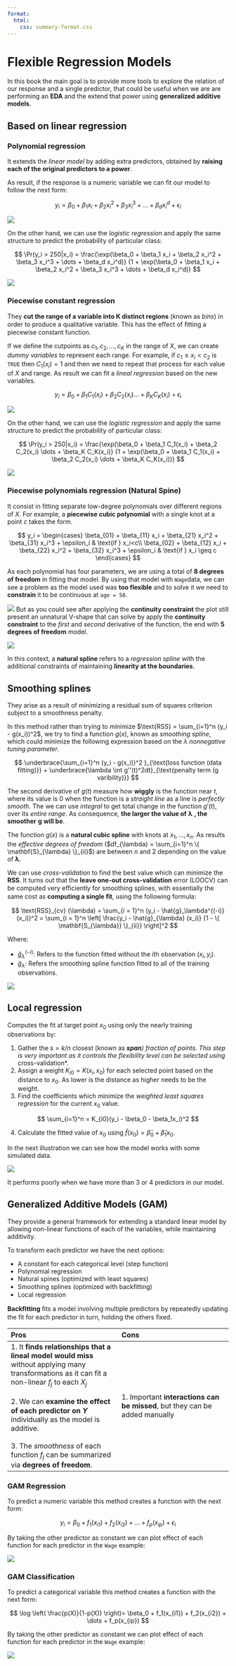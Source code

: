 ```yaml
---
format:
  html:
    css: summary-format.css
---
```


# Flexible Regression Models {.unnumbered}

In this book the main goal is to provide more tools to explore the relation of our response and a single predictor, that could be useful when we are are performing an **EDA** and the extend that power using **generalized additive models**.

## Based on linear regression

### Polynomial regression 

It extends the *linear model* by adding extra predictors, obtained by **raising each of the original predictors to a power**. 

As result, if the response is a numeric variable we can fit our model to follow the next form:

$$
y_i = \beta_0 + \beta_1 x_i + \beta_2 x_i^2 + \beta_3 x_i^3 + \dots + \beta_d x_i^d + \epsilon_i
$$


![](img/35-polynomial-4degree-regression.png){fig-align="center"}

On the other hand, we can use the *logistic regression* and apply the same structure to predict the probability of particular class:

$$
\Pr(y_i > 250|x_i) = \frac{\exp(\beta_0 + \beta_1 x_i + \beta_2 x_i^2 + \beta_3 x_i^3 + \dots + \beta_d x_i^d)}
                          {1 + \exp(\beta_0 + \beta_1 x_i + \beta_2 x_i^2 + \beta_3 x_i^3 + \dots + \beta_d x_i^d)}
$$

![](img/36-polynomial-4degree-logistic-regression.png){fig-align="center"}

### Piecewise constant regression

They **cut the range of a variable into K distinct regions** (known as *bins*) in order to produce a qualitative variable. This has the eﬀect of ﬁtting a piecewise constant function.

If we define the cutpoints as $c_1, c_2, \dots, c_K$ in the range of *X*, we can create *dummy variables* to represent each range. For example, if $c_1 \leq x_i < c_2$ is `TRUE` then $C_1(x_i) = 1$ and then we need to repeat that process for each value of $X$ and range. As result we can fit a *lineal regression* based on the new variables.

$$
y_i = \beta_0 + \beta_1 C_1(x_i) + \beta_2 C_2(x_i)  \dots + \beta_K C_K(x_i) + \epsilon_i
$$

![](img/37-step-function-regression.png){fig-align="center"}

On the other hand, we can use the *logistic regression* and apply the same structure to predict the probability of particular class:

$$
\Pr(y_i > 250|x_i) = \frac{\exp(\beta_0 + \beta_1 C_1(x_i) + \beta_2 C_2(x_i)  \dots + \beta_K C_K(x_i)}
                          {1 + \exp(\beta_0 + \beta_1 C_1(x_i) + \beta_2 C_2(x_i)  \dots + \beta_K C_K(x_i))}
$$

![](img/38-step-function-logistic-regression.png){fig-align="center"}

### Piecewise polynomials regression (Natural Spine)

It consist in ﬁtting separate low-degree polynomials over diﬀerent regions of *X*. For example, a **piecewise cubic polynomial** with a single knot at a point *c* takes the form.

$$
y_i =
  \begin{cases}
    \beta_{01} + \beta_{11} x_i + \beta_{21} x_i^2 + \beta_{31} x_i^3 + \epsilon_i &  \text{if } x_i<c\\
    \beta_{02} + \beta_{12} x_i + \beta_{22} x_i^2 + \beta_{32} x_i^3 + \epsilon_i &  \text{if } x_i \geq c
  \end{cases}
$$

As each polynomial has four parameters, we are using a total of **8 degrees of freedom** in ﬁtting that model. By using that model with `Wage`data, we can see a problem as the model used was **too flexible** and to solve it we need to **constrain** it to be continuous at `age = 50`. 

![](img/39-piecewise-cubic-example.png){fig-align="center"}
But as you could see after applying the **continuity constraint** the plot still present an unnatural V-shape that can solve by apply the **continuity constraint** to the *first* and *second* derivative of the function, the end with **5 degrees of freedom** model.

![](img/40-constrained-piecewise-cubic-example.png){fig-align="center"}
 
In this context, a **natural spline** refers to a *regression spline* with the additional constraints of maintaining **linearity at the boundaries**. 


## Smoothing splines

They arise as a result of minimizing a residual sum of squares criterion subject to a smoothness penalty.

In this method rather than  trying to minimize $\text{RSS} = \sum_{i=1}^n (y_i - g(x_i))^2$, we try to find a function $g(x)$, known as *smoothing spline*, which could minimize the following expression based on the $\lambda$ *nonnegative tuning parameter*.

$$
\underbrace{\sum_{i=1}^n (y_i - g(x_i))^2 }_{\text{loss function (data fitting)}} + 
\underbrace{\lambda \int g''(t)^2dt}_{\text{penalty term (g varibility)}}
$$

The second derivative of $g(t)$ measure how **wiggly** is the function near $t$, where its value is $0$ when the function is a *straight line* as a line is *perfectly smooth*. The we can use *integral* to get total change in the function $g'(t)$, over its *entire range*. As consequence, **the larger the value of** $\mathbf{\lambda}$ **, the smoother** $\mathbf{g}$ **will be**.


::: {.callout-note}
The function $g(x)$ is a **natural cubic spline** with knots at $x_1, \dots ,x_n$. As results the *effective degrees of freedom* ($df_{\lambda} = \sum_{i=1}^n \{ \mathbf{S}_{\lambda} \}_{ii}$) are between $n$ and $2$ depending on the value of $\mathbf{\lambda}$.
:::

We can use *cross-validation* to find the best value which can minimize the **RSS**. It turns out that the **leave one-out cross-validation** error (LOOCV) can be computed very eﬃciently
for smoothing splines, with essentially the same cost as **computing a single ﬁt**, using the following formula:

$$
\text{RSS}_{cv} (\lambda) = \sum_{i = 1}^n (y_i - \hat{g}_\lambda^{(-i)} (x_i))^2 = 
                            \sum_{i = 1}^n \left[ \frac{y_i - \hat{g}_{\lambda} (x_i)}
                                                       {1 - \{ \mathbf{S_{\lambda}} \}_{ii}} 
                                           \right]^2
$$

Where:

- $\hat{g}_\lambda^{(-i)}$: Refers to the function fitted without the *i*th observation $(x_i, y_i)$.
- $\hat{g}_\lambda$: Refers the smoothing spline function ﬁtted to all of the training observations.

![](img/41-smoothing-splines-example.png){fig-align="center"}

## Local regression

Computes the fit at target point $x_0$ using only the nearly training observations by:

1. Gather the $s=k/n$ closest (known as ***span**) fraction of points. This step is very important as it controls the flexibility level can be selected using *cross-validation*.
2. Assign a weight $K_{i0} = K(x_i, x_0)$ for each selected point based on the distance to $x_0$. As lower is the distance as higher needs to be the weight.
3. Find the coefficients which minimize the *weighted least squares regression* for the current $x_0$ value.

$$
\sum_{i=1}^n = K_{i0}(y_i - \beta_0 - \beta_1x_i)^2
$$


4. Calculate the fitted value of $x_0$ using $\hat{f}(x_0) = \hat{\beta}_0 + \hat{\beta}_1x_0$.

In the next illustration we can see how the model works with some simulated data.

![](img/42-local_regression.png){fig-align="center"}


::: {.callout-note}
It performs poorly when we have more than 3 or 4 predictors in our model.
:::

## Generalized Additive Models (GAM)

They provide a general framework for extending a standard linear model by allowing non-linear functions of each of the variables, while maintaining additivity.

To transform each predictor we have the next options:

- A constant for each categorical level (step function)
- Polynomial regression
- Natural spines (optimized with least squares)
- Smoothing splines (optimized with backﬁtting)
- Local regression

::: {.callout-note}
**Backﬁtting** ﬁts a model involving multiple predictors by repeatedly updating the ﬁt for each predictor in turn, holding the others ﬁxed.
:::

|Pros|Cons|
|:---|:---|
|1. It **finds relationships that a lineal model would miss** without applying many transformations as it can fit a non-linear $f_j$ to each $X_j$ <br> <br> 2. We can **examine the eﬀect of each predictor on $Y$** individually as the model is additive. <br> <br> 3. The *smoothness* of each function $f_j$ can be summarized via **degrees of freedom**.|1. Important **interactions can be missed**, but they can be added manually|


### GAM Regression

To predict a numeric variable this method creates a function with the next form:

$$
y_i = \beta_0 + f_1(x_{i1}) + f_2(x_{i2}) + \dots + f_p(x_{ip}) + \epsilon_i
$$

By taking the other predictor as constant we can plot effect of each function for each predictor in the `Wage` example:

![](img/43-gam-regression.png){fig-align="center"}

### GAM Classification

To predict a categorical variable this method creates a function with the next form:

$$
\log \left( \frac{p(X)}{1-p(X)} \right)= \beta_0 + f_1(x_{i1}) + f_2(x_{i2}) + \dots + f_p(x_{ip})
$$

By taking the other predictor as constant we can plot effect of each function for each predictor in the `Wage` example:

![](img/44-gam-classification.png){fig-align="center"}

